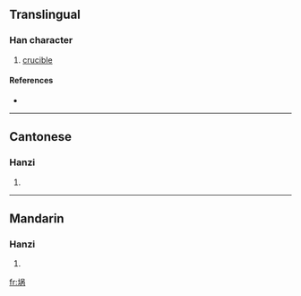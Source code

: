 {{see|堝}}
==Translingual==

===Han character===
{{Han char|rn=32|rad=土|as=07|sn=10|four=|canj=土口人月 (GROB)}}

# [[crucible]]

====References====
* {{Han ref|kx=0230.121|hdz=10445.020|uh=57DA|ud=22490}}

----

==Cantonese==

===Hanzi===
{{yue-hanzi|jyut=|y=wo1}}

# {{defn|Cantonese}}

----

==Mandarin==

===Hanzi===
{{cmn-hanzi|tra=堝|pin=[[bù]] ([[bu4]]), [[guō]] ([[guo1]])|wg=pu<sup>4</sup>, kuo<sup>1</sup>}}

# {{defn|Mandarin}}

[[fr:埚]]